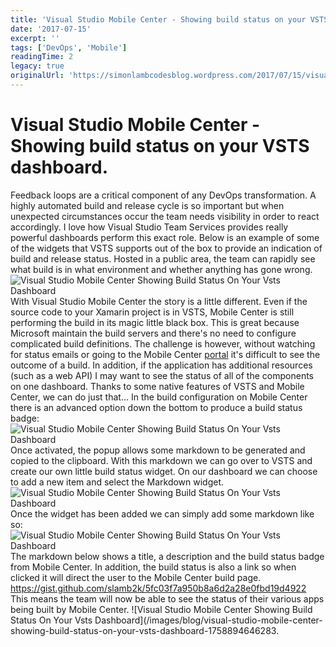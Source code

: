 ```yaml
---
title: 'Visual Studio Mobile Center - Showing build status on your VSTS dashboard.'
date: '2017-07-15'
excerpt: ''
tags: ['DevOps', 'Mobile']
readingTime: 2
legacy: true
originalUrl: 'https://simonlambcodesblog.wordpress.com/2017/07/15/visual-studio-mobile-center-showing-build-status-on-your-vsts-dashboard/'
---
```


# Visual Studio Mobile Center - Showing build status on your VSTS dashboard.

Feedback loops are a critical component of any DevOps transformation. A highly automated build and release cycle is so important but when unexpected circumstances occur the team needs visibility in order to react accordingly. I love how Visual Studio Team Services provides really powerful dashboards perform this exact role.
Below is an example of some of the widgets that VSTS supports out of the box to provide an indication of build and release status. Hosted in a public area, the team can rapidly see what build is in what environment and whether anything has gone wrong.
![Visual Studio Mobile Center Showing Build Status On Your Vsts Dashboard](/images/blog/visual-studio-mobile-center-showing-build-status-on-your-vsts-dashboard-1758894644246.png) With Visual Studio Mobile Center the story is a little different. Even if the source code to your Xamarin project is in VSTS, Mobile Center is still performing the build in its magic little black box.
This is great because Microsoft maintain the build servers and there's no need to configure complicated build definitions. The challenge is however, without watching for status emails or going to the Mobile Center [portal](https://mobile.azure.com/apps) it's difficult to see the outcome of a build.
In addition, if the application has additional resources (such as a web API) I may want to see the status of all of the components on one dashboard. Thanks to some native features of VSTS and Mobile Center, we can do just that... In the build configuration on Mobile Center there is an advanced option down the bottom to produce a build status badge:
![Visual Studio Mobile Center Showing Build Status On Your Vsts Dashboard](/images/blog/visual-studio-mobile-center-showing-build-status-on-your-vsts-dashboard-1758894644419.png) Once activated, the popup allows some markdown to be generated and copied to the clipboard. With this markdown we can go over to VSTS and create our own little build status widget.
On our dashboard we can choose to add a new item and select the Markdown widget. ![Visual Studio Mobile Center Showing Build Status On Your Vsts Dashboard](/images/blog/visual-studio-mobile-center-showing-build-status-on-your-vsts-dashboard-1758894644935.png) Once the widget has been added we can simply add some markdown like so:
![Visual Studio Mobile Center Showing Build Status On Your Vsts Dashboard](/images/blog/visual-studio-mobile-center-showing-build-status-on-your-vsts-dashboard-1758894645654.png) The markdown below shows a title, a description and the build status badge from Mobile Center. In addition, the build status is also a link so when clicked it will direct the user to the Mobile Center build page.
https://gist.github.com/slamb2k/5fc03f7a950b8a6d2a28e0fbd19d4922 This means the team will now be able to see the status of their various apps being built by Mobile Center. ![Visual Studio Mobile Center Showing Build Status On Your Vsts Dashboard](/images/blog/visual-studio-mobile-center-showing-build-status-on-your-vsts-dashboard-1758894646283.

